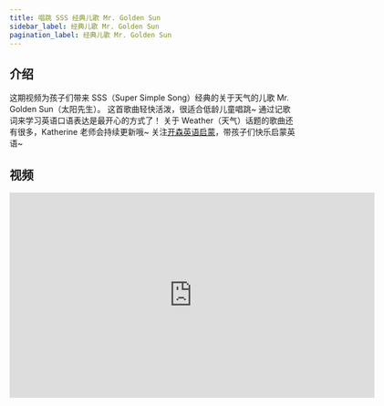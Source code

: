 ```yaml
---
title: 唱跳 SSS 经典儿歌 Mr. Golden Sun
sidebar_label: 经典儿歌 Mr. Golden Sun
pagination_label: 经典儿歌 Mr. Golden Sun
---
```


## 介绍

这期视频为孩子们带来 SSS（Super Simple Song）经典的关于天气的儿歌 Mr. Golden Sun（太阳先生）。
这首歌曲轻快活泼，很适合低龄儿童唱跳~ 通过记歌词来学习英语口语表达是最开心的方式了！
关于 Weather（天气）话题的歌曲还有很多，Katherine 老师会持续更新哦~
关注[开森英语启蒙](https://space.bilibili.com/20797715)，带孩子们快乐启蒙英语~

## 视频

<iframe
  src="https://player.bilibili.com/player.html?bvid=BV1EV4y167RE&cid=1&page=1"
  scrolling="no"
  border="0"
  frameborder="no"
  framespacing="0"
  allowfullscreen="true"
  width="640"
  height="360"
></iframe>
